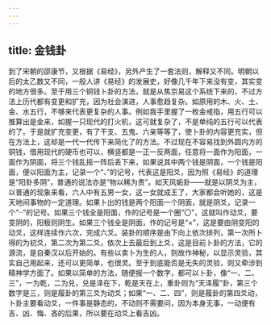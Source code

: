 ```yaml
---
---
---
```

title: 金钱卦
---




到了宋朝的邵康节，又根据《易经》，另外产生了一套法则，解释又不同。明朝以后的太乙数又不同，一般人讲《易经》的发展史，好像几千年下来没有变，其实变的地方很多。至于用三个铜钱卜卦的方法，就是从焦京易这个系统下来的，不过方法上历代都有变更和扩充，因为社会演进，人事愈趋复杂。如原用的木、火、土、金、水五行，不够来代表更复杂的人事。例如我手里握了一枚金戒指，用五行可以推算出是金来，如握一只现代的打火机，这可就复杂了，不是单纯的五行可以代表的了。于是就扩充变更，有了干支、五鬼、六亲等等了，使卜卦的内容更充实，但在方法上，这却是一代一代传下来简化了的方法。不过现在不容易找到外圆内方的铜钱，借用现代的硬币也可以，横竖都是一正一反两面，任意将一面作为阳面，一面作为阴面，将三个钱乱摇一阵后丢下来，如果说其中两个钱是阴面，一个钱是阳面，便以阳面为主，记录一个“、”的记号，代表这是阳爻，因为照《易经》的道理是“阳卦多阴”，普通的说法亦是“物以稀为贵”。如天风姤卦——就是以阴爻为主，以普通的现象来看，六人中有五男一女，这一女就成王了，大家都会听她的，这是天地间事物的一定道理。如果卜出的钱是两个阳面一个阴面，就是阴爻，记录一个“··”的记号。如果三个钱全是阳面，作的记号是一个圈“〇”，这就叫作动爻，要变阴的，阳极则阴生。如果三个钱全是阴面，作的记号是“×”，这是要由阴变阳的动爻，这样连续作六次，完成六爻。装卦的顺序是由下向上依次排列，第一次所卜得的为初爻，第二次为第二爻，依次上去最后到上爻，这是目前卜卦的方法，它的源流，是自秦汉以后开始的。有些以卖卜为生的人，则故作神秘，以显示灵验，其实自己用起来，还可以更简单，也很灵。至于到底能否是无失的灵验，则又牵涉到精神学方面了。如果以简单的方法，随便报一个数字，都可以卜卦，像“一、二、三”，一为乾，二为兑，兑是泽在下，乾是天在上，重卦则为“天泽履”卦，第三个数字是三，则是履卦的第三爻为动爻；如果“一、二、四”，则是履卦的第四爻动，卜卦主要看动爻，一件事是静态的，不动则不需要问，因为本身无事，一动便有吉、凶、悔、吝的后果，所以要在动爻上看吉凶。